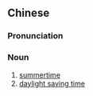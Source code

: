 {{also|夏令时}}
==Chinese==
{{zh-forms|s=夏令时|type=21}}

===Pronunciation===
{{zh-pron
|m=xiàlìngshí
|cat=n
}}

===Noun===
{{zh-noun}}

# [[summertime]]
# [[daylight saving time]]